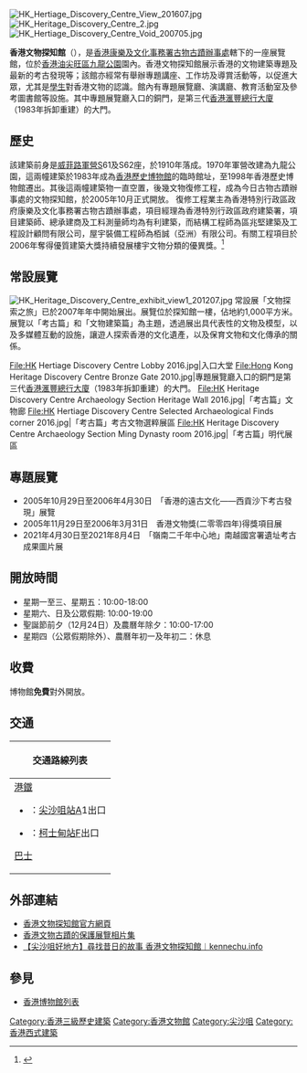{{Coord|22.2993|114.1697|display=title}}
[[File:HK_Hertiage_Discovery_Centre_View_201607.jpg|thumb]]
[[File:HK_Heritage_Discovery_Centre_2.jpg|thumb]]
[[File:HK_Hertiage_Discovery_Centre_Void_200705.jpg|thumb]]

'''香港文物探知館'''（{{lang-en|Hong Kong Heritage Discovery Centre}}），是[[香港康樂及文化事務署|香港康樂及文化事務署]][[古物古蹟辦事處|古物古蹟辦事處]]轄下的一座展覽館，位於[[香港|香港]][[油尖旺區|油尖旺區]][[九龍公園|九龍公園]]園內。香港文物探知館展示香港的文物建築專題及最新的考古發現等；該館亦經常有舉辦專題講座、工作坊及導賞活動等，以促進大眾，尤其是[[學生|學生]]對香港文物的認識。館內有專題展覽廳、演講廳、教育活動室及參考圖書館等設施。其中專題展覽廳入口的銅門，是第三代[[香港滙豐總行大廈|香港滙豐總行大廈]]（1983年拆卸重建）的大門。

==歷史==
該建築前身是[[威菲路軍營|威菲路軍營]]S61及S62座，於1910年落成。1970年軍營改建為九龍公園，這兩幢建築於1983年成為[[香港歷史博物館|香港歷史博物館]]的臨時館址，至1998年香港歷史博物館遷出。其後這兩幢建築物一直空置，後幾文物復修工程，成為今日古物古蹟辦事處的文物探知館，於2005年10月正式開放。
復修工程業主為香港特別行政區政府康樂及文化事務署古物古蹟辦事處，項目經理為香港特別行政區政府建築署，項目建築師、總承建商及工料測量師均為有利建築，而結構工程師為區兆堅建築及工程設計顧問有限公司，屋宇裝備工程師為栢誠（亞洲）有限公司。有關工程項目於2006年奪得優質建築大獎持續發展樓宇文物分類的優異獎。<ref>{{cite web |author1=香港經濟日報 |title=優質建築大獎2006特刊 |url=https://www.qba.com.hk/qba2006/download/supplement_060714.pdf}}</ref>

==常設展覽==
[[File:HK_Heritage_Discovery_Centre_exhibit_view1_201207.jpg|thumb]]
常設展「文物探索之旅」已於2007年年中開始展出。展覽位於探知館一樓，佔地約1,000平方米。展覽以「考古篇」和「文物建築篇」為主題，透過展出具代表性的文物及模型，以及多媒體互動的設施，讓遊人探索香港的文化遺產，以及保育文物和文化傳承的關係。

<gallery>
File:HK Hertiage Discovery Centre Lobby 2016.jpg|入口大堂
File:Hong Kong Heritage Discovery Centre Bronze Gate 2010.jpg|專題展覽廳入口的銅門是第三代[[香港滙豐總行大廈|香港滙豐總行大廈]]（1983年拆卸重建）的大門。
File:HK Heritage Discovery Centre Archaeology Section Heritage Wall 2016.jpg|「考古篇」文物廊
File:HK Hertiage Discovery Centre Selected Archaeological Finds corner 2016.jpg|「考古篇」考古文物選粹展區 
File:HK Heritage Discovery Centre Archaeology Section Ming Dynasty room 2016.jpg|「考古篇」明代展區
</gallery>

==專題展覽==
*2005年10月29日至2006年4月30日　「香港的遠古文化——西貢沙下考古發現」展覽
*2005年11月29日至2006年3月31日　香港文物獎(二零零四年)得獎項目展
*2021年4月30日至2021年8月4日　「嶺南二千年中心地」南越國宮署遺址考古成果圖片展

==開放時間==
*星期一至三、星期五：10:00-18:00
*星期六、日及公眾假期: 10:00-19:00
*聖誕節前夕（12月24日）及農曆年除夕：10:00-17:00
*星期四（公眾假期除外）、農曆年初一及年初二：休息

==收費==
博物館'''免費'''對外開放。

==交通==
{| class="mw-collapsible mw-collapsed wikitable" style="background:white; margin: 0 auto; width: auto;"
! 交通路線列表
|-
|
;[[港鐵|港鐵]]
*{{港鐵路線標誌|TWL}}：[[尖沙咀站|尖沙咀站]]A1出口
*{{港鐵路線標誌|TML}}：[[柯士甸站|柯士甸站]]F出口

;[[香港巴士|巴士]]
{{九龍新界巴士簡單列表|3C|3X|6|7|12|12P|13X|14|14X|26|26X|35A|35X|36X|41A|81C|87D|87E|98D|98P|203C|208|213X|215X|219X|224X|230X|234P|234X|237A|238P|238X|242X|252B|259B|259C|260B|260X|261B|268B|269B|270A|270C|270P|270S|271|271B|271P|271S|271X|280X|281A|281B|281X|287D|296D|796P|N41X|N213|N216|N241|N271|N281|N283|N287|N796}}
{{大嶼山巴士簡單列表|A21|E21X|N21|N21A|NA20}}
{{過海隧道巴士簡單列表|110|973}}
{{九龍專線小巴簡單列表|3|6|6C|77M|78}}
{{新界專線小巴簡單列表|606S|610S}}
|}

==外部連結==
{{commonscat|Hong Kong Heritage Discovery Centre}}
*[https://www.amo.gov.hk/tc/visitor-centre/heritage-discovery-centre/index.html 香港文物探知館官方網頁]
*[http://www.fotop.net/alannet/HeritageDiscovery 香港文物古蹟的保護展覽相片集]
*[https://www.kennechu.info/2019/10/HeritageDiscoveryCentre-HK.html 【尖沙咀好地方】尋找昔日的故事 香港文物探知館︱kennechu.info]

==參見==
*[[香港博物館列表|香港博物館列表]]

{{香港博物館}}{{香港三級歷史建築}}

[[Category:香港三級歷史建築|Category:香港三級歷史建築]]
[[Category:香港文物館|Category:香港文物館]]
[[Category:尖沙咀|Category:尖沙咀]]
[[Category:香港西式建築|Category:香港西式建築]]